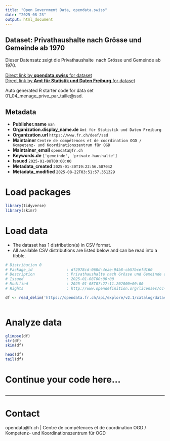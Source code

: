 ```yaml
---
title: "Open Government Data, opendata.swiss"
date: "2025-08-23"
output: html_document
---
```


## Dataset: Privathaushalte nach Grösse und Gemeinde ab 1970

Dieser Datensatz zeigt die Privathaushalte  nach Grösse und Gemeinde ab 1970.

[Direct link by **opendata.swiss** for dataset](https://opendata.swiss/de/dataset/privathaushalte-nach-grosse-und-gemeinde-ab-1970)<br>
[Direct link by **Amt für Statistik und Daten Freiburg** for dataset](https://opendata.fr.ch/explore/dataset/01_04_menage_prive_par_taille/)

Auto generated R starter code for data set 01_04_menage_prive_par_taille@ssd.

## Metadata

- **Publisher.name** `nan`
- **Organization.display_name.de** `Amt für Statistik und Daten Freiburg`
- **Organization.url** `https://www.fr.ch/deef/ssd`
- **Maintainer** `Centre de compétences et de coordination OGD / Kompetenz- und Koordinationszentrum für OGD`
- **Maintainer_email** `opendata@fr.ch`
- **Keywords.de** `['gemeinde', 'private-haushalte']`
- **Issued** `2025-01-08T00:00:00`
- **Metadata_created** `2025-01-30T19:22:56.507042`
- **Metadata_modified** `2025-08-22T03:51:57.351329`


# Load packages

```r

library(tidyverse)
library(skimr)

```

# Load data

-   The dataset has 1 distribution(s) in CSV format.
-   All available CSV distributions are listed below and can be read into a tibble.

```r

# Distribution 0
# Package_id               : df2978cd-068d-4eae-94b8-cb57bcefd160
# Description              : Privathaushalte nach Grösse und Gemeinde ab 1970 (csv)
# Issued                   : 2025-01-08T00:00:00
# Modified                 : 2025-01-08T07:27:11.202000+00:00
# Rights                   : http://www.opendefinition.org/licenses/cc-by-sa

df <- read_delim('https://opendata.fr.ch/api/explore/v2.1/catalog/datasets/01_04_menage_prive_par_taille/exports/csv?use_labels=true')



```

# Analyze data

```r

glimpse(df)
str(df)
skim(df)

head(df)
tail(df)

```

# Continue your code here...

```r

```

------------------------------------------------------------------------

# Contact

opendata@fr.ch | Centre de compétences et de coordination OGD / Kompetenz- und Koordinationszentrum für OGD
